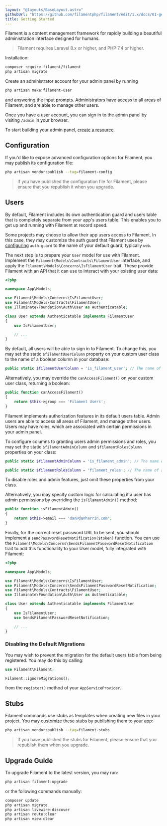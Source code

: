 ```yaml
---
layout: "@layouts/BaseLayout.astro"
githubUrl: "https://github.com/filamentphp/filament/edit/1.x/docs/01-getting-started.md"
title: Getting Started
---
```


Filament is a content management framework for rapidly building a beautiful administration interface designed for humans.

> Filament requires Laravel 8.x or higher, and PHP 7.4 or higher.

Installation:

```bash
composer require filament/filament
php artisan migrate
```

Create an administrator account for your admin panel by running

```bash
php artisan make:filament-user
```

and answering the input prompts. Administrators have access to all areas of Filament, and are able to manage other users.

Once you have a user account, you can sign in to the admin panel by visiting `/admin` in your browser.

To start building your admin panel, [create a resource](resources).

## Configuration

If you'd like to expose advanced configuration options for Filament, you may publish its configuration file:

```bash
php artisan vendor:publish --tag=filament-config
```

> If you have published the configuration file for Filament, please ensure that you republish it when you upgrade.

## Users

By default, Filament includes its own authentication guard and users table that is completely separate from your app's users table. This enables you to get up and running with Filament at record speed.

Some projects may choose to allow their app users access to Filament. In this case, they may customize the auth guard that Filament uses by [configuring](#configuration) `auth.guard` to the name of your default guard, typically `web`.

The next step is to prepare your `User` model for use with Filament. Implement the `Filament\Models\Contracts\FilamentUser` interface, and apply the `Filament\Models\Concerns\IsFilamentUser` trait. These provide Filament with an API that it can use to interact with your existing user data:

```php
<?php

namespace App\Models;

use Filament\Models\Concerns\IsFilamentUser;
use Filament\Models\Contracts\FilamentUser;
use Illuminate\Foundation\Auth\User as Authenticatable;

class User extends Authenticatable implements FilamentUser
{
    use IsFilamentUser;

    // ...
}
```

By default, all users will be able to sign in to Filament. To change this, you may set the static `$filamentUserColumn` property on your custom user class to the name of a boolean column in your database:

```php
public static $filamentUserColumn = 'is_filament_user'; // The name of a boolean column in your database.
```

Alternatively, you may override the `canAccessFilament()` on your custom user class, returning a boolean:

```php
public function canAccessFilament()
{
    return $this->group === 'Filament Users';
}
```

Filament implements authorization features in its default users table. Admin users are able to access all areas of Filament, and manage other users. Users may have roles, which are associated with certain permissions in your admin panel.

To configure columns to granting users admin permissions and roles, you may set the static `$filamentAdminColumn` and `$filamentRolesColumn` properties on your class:

```php
public static $filamentAdminColumn = 'is_filament_admin'; // The name of a boolean column in your database.

public static $filamentRolesColumn = 'filament_roles'; // The name of a JSON column in your database.
```

To disable roles and admin features, just omit these properties from your class.

Alternatively, you may specify custom logic for calculating if a user has admin permissions by overriding the `isFilamentAdmin()` method:

```php
public function isFilamentAdmin()
{
    return $this->email === 'dan@danharrin.com';
}
```

Finally, for the correct reset password URL to be sent, you should implement a `sendPasswordResetNotification($token)` function. You can use the `Filament\Models\Concerns\SendsFilamentPasswordResetNotification` trait to add this functionality to your User model, fully integrated with Filament:

```php
<?php

namespace App\Models;

use Filament\Models\Concerns\IsFilamentUser;
use Filament\Models\Concerns\SendsFilamentPasswordResetNotification;
use Filament\Models\Contracts\FilamentUser;
use Illuminate\Foundation\Auth\User as Authenticatable;

class User extends Authenticatable implements FilamentUser
{
    use IsFilamentUser;
    use SendsFilamentPasswordResetNotification;

    // ...
}
```

### Disabling the Default Migrations

You may wish to prevent the migration for the default users table from being registered. You may do this by calling:

```php
use Filament\Filament;

Filament::ignoreMigrations();
```

from the `register()` method of your `AppServiceProvider`.

## Stubs

Filament commands use stubs as templates when creating new files in your project. You may customize these stubs by publishing them to your app:

```bash
php artisan vendor:publish --tag=filament-stubs
```

> If you have published the stubs for Filament, please ensure that you republish them when you upgrade.

## Upgrade Guide

To upgrade Filament to the latest version, you may run:

```bash
php artisan filament:upgrade
```

or the following commands manually:

```bash
composer update
php artisan migrate
php artisan livewire:discover
php artisan route:clear
php artisan view:clear
```
